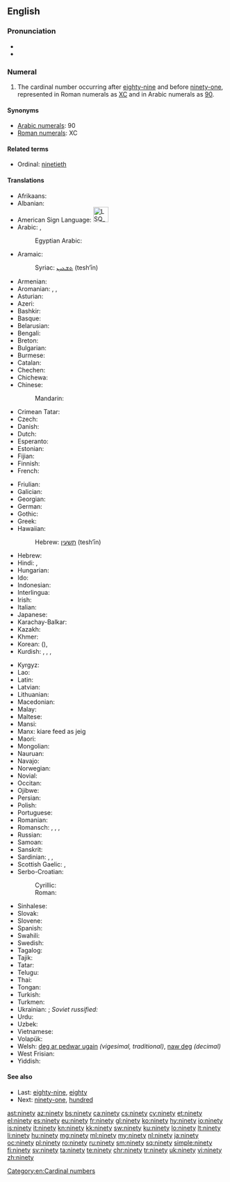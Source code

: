 ==English==

===Pronunciation===
* {{IPA|/ˈnaɪn.ti/|/ˈnaɪn.di/}}
* {{audio|en-us-ninety.ogg|Audio (US)}}

===Numeral===
{{head|en|numeral}}

# The cardinal number occurring after [[eighty-nine]] and before [[ninety-one]], represented in Roman numerals as [[XC]] and in Arabic numerals as [[90]].

====Synonyms====
* [[w:Arabic numerals|Arabic numerals]]: 90
* [[w:Roman numerals|Roman numerals]]: XC

====Related terms====
* Ordinal: [[ninetieth]]

====Translations====
{{trans-top|90}}
* Afrikaans: {{t|af|negentig}}
* Albanian: {{t|sq|nëntëdhjetë}}
* American Sign Language: [[Image:LSQ 90.jpg|35px]]
* Arabic: {{t|ar|تِسْعِينَ|tr=tisʿīn|sc=Arab}}, {{qualifier|only nominative, formal}} {{t|ar|تِسْعُونَ|tr=tisʿūn|sc=Arab}}
*: Egyptian Arabic: {{t|arz|تسعين||tr=tisʿīn|sc=Arab}}
* Aramaic:
*: Syriac: [[ܬܫܥܝܢ]] (tesh‘īn) {{c}}
* Armenian: {{t|hy|իննսուն|tr=innsun}}
* Aromanian: {{t|rup|noauãdzãts}}, {{t|rup|noauãdzãtsi}}, {{t|rup|noauãdzãtsã}}
* Asturian: {{t+|ast|noventa}}
* Azeri: {{t+|az|doxsan}}
* Bashkir: {{t|ba|туҡһан|sc=Cyrl}}
* Basque: {{t+|eu|laurogeita hamar}}
* Belarusian: {{t|be|дзевяноста|tr=dzevjanósta|sc=Cyrl}}
* Bengali: {{t|bn|নব্বই|tr=nôbbôi|sc=Beng}}
* Breton: {{t|br|dek ha pevar-ugent}}
* Bulgarian: {{t|bg|деветдесет|tr=devetdeset|sc=Cyrl}}
* Burmese: {{t|my|ကိုးဆယ်|tr=ko:zè|sc=Mymr}}
* Catalan: {{t+|ca|noranta}}
* Chechen: {{t|ce|дезткъе итт|tr=deztghe itt}}
* Chichewa: {{t|ny|makumi asanu ndianayi}}
* Chinese:
*: Mandarin: {{t+|cmn|九十|tr=jiǔshí|sc=Hani}}
* Crimean Tatar: {{t|crh|doqsan}}
* Czech: {{t+|cs|devadesát}}
* Danish: {{t+|da|halvfems}}
* Dutch: {{t+|nl|negentig|f}}
* Esperanto: {{t|eo|naŭdek}}
* Estonian: {{t+|et|üheksakümmend}}
* Fijian: {{t|fj|ciwa saga vulu}}
* Finnish: {{t+|fi|yhdeksänkymmentä}}
* French:
*: {{qualifier|France|Quebec}} {{t+|fr|quatre-vingt-dix}}
*: {{qualifier|Belgium|Luxembourg|Switzerland}} {{t+|fr|nonante}}
* Friulian: {{t|fur|nonante}}
* Galician: {{t+|gl|noventa}}
* Georgian: {{t|ka|ოთხმოცდაათი|tr=ot’xmotsdaat’i|sc=Geor}}
* German: {{t+|de|neunzig|f}}
* Gothic: {{t|got|𐌽𐌹𐌿𐌽𐍄𐌰𐌹𐌷𐌿𐌽|tr=niuntaihun|sc=Goth}}
* Greek: {{t+|el|ενενήντα|tr=enenínda|sc=Grek}}
* Hawaiian: {{t|haw|kanaiwa}}
*: Hebrew: [[תשעין]] (tesh‘īn) {{c}}
* Hebrew: {{t|he|תִּשְׁעִים|m|f|tr=tish'ím}}
* Hindi: {{t+|hi|नब्बे|tr=nabbe}}, {{t|hi|नव्वे|tr=navve}}
* Hungarian: {{t+|hu|kilencven}}
* Ido: {{t+|io|nonadek}}
* Indonesian: {{t|id|sembilan puluh}}
* Interlingua: {{t|ia|novanta}}
* Irish: {{t+|ga|nócha}}
* Italian: {{t+|it|novanta}}
* Japanese: {{t+|ja|九十|tr=きゅうじゅう, kyūjū, くじゅう, kujū|sc=Jpan}}
* Karachay-Balkar: {{t|krc|токъсан|tr=toqsan|sc=Cyrl}}
* Kazakh: {{t+|kk|тоқсан|tr=toqsan|sc=Cyrl}}
* Khmer: {{t+|km|កៅសិប|tr=kaw səp|sc=Khmr}}
* Korean: {{t+|ko|구십|tr=gusip|sc=Kore}} ({{t+|ko|九十|sc=Kore}}), {{t+|ko|아흔|tr=aheun|sc=Kore}}
* Kurdish: {{t|ku|not}}, {{t|ku|nod}}, {{t|ku|nehwed}}, {{t|ku|نه‌وه‌ت}}
{{trans-mid}}
* Kyrgyz: {{t|ky|токсон|tr=tokson|sc=Cyrl}}
* Lao: {{t|lo|ເກົ້າສິບ|tr=kâu síp|sc=Laoo}}
* Latin: {{t|la|nonaginta}}
* Latvian: {{t+|lv|deviņdesmit}}
* Lithuanian: {{t+|lt|devyniasdešimt}}
* Macedonian: {{t|mk|деведесет|tr=devédeset}}
* Malay: {{t|ms|sembilan puluh}}
* Maltese: {{t|mt|disgħin}}
* Mansi: {{t|mns|онтэлсат|tr=ontəlsat}}
* Manx: kiare feed as jeig
* Maori: {{t+|mi|iwa tekau}}
* Mongolian: {{t|mn|ер|tr=yer|sc=Cyrl}}
* Nauruan: {{t|na|aduma}}
* Navajo: {{t|nv|náhástʼédiin}}
* Norwegian: {{t+|no|nitti}}
* Novial: {{t|nov|ninanti}}
* Occitan: {{t+|oc|nonanta}}
* Ojibwe: {{t|oj|zhaangasimidana}}
* Persian: {{t+|fa|نَوَد|tr=navad}}
* Polish: {{t+|pl|dziewięćdziesiąt}}
* Portuguese: {{t+|pt|noventa}}
* Romanian: {{t|ro|nouăzeci}}
* Romansch: {{t|rm|novanta}}, {{t|rm|navonta}}, {{t|rm|novànta}}, {{t|rm|nonaunta}}
* Russian: {{t+|ru|девяносто|tr=devjanósto}}
* Samoan: {{t|sm|ivagafulu}}
* Sanskrit: {{t|sa|नवति|tr=navatí}}
* Sardinian: {{t|sc|nobanta}}, {{t|sc|nonanta}}, {{t|sc|noranta}}
* Scottish Gaelic: {{qualifier|old system}} {{t|gd|ceithir}} {{t|gd|fichead}} {{t|gd|'s}} {{t|gd|a}} {{t|gd|deich}}, {{qualifier|new system}} {{t|gd|naochad}}
* Serbo-Croatian:
*: Cyrillic: {{t|sh|деведесет}}
*: Roman: {{t|sh|деведесет}}
* Sinhalese: {{t|si|අනූව|tr=anoova|sc=Sinh}}
* Slovak: {{t|sk|devätdesiat}}
* Slovene: {{t+|sl|devetdeset}}
* Spanish: {{t+|es|noventa}}
* Swahili: {{t+|sw|tisini}}
* Swedish: {{t+|sv|nittio}}
* Tagalog: {{t|tl|siyamnapu}}
* Tajik: {{t|tg|навад|tr=navad|sc=Cyrl}}
* Tatar: {{t+|tt|туксан|tr=tuksan|sc=Cyrl}}
* Telugu: {{t|te|తొంభై|tr=tombhay}}
* Thai: {{t|th|เก้าสิบ|tr=gâo sìp|sc=Thai}}
* Tongan: {{t|to|hivangofulu}}
* Turkish: {{t+|tr|doksan}}
* Turkmen: {{t+|tk|togsan}}
* Ukrainian: {{t+|uk|дев'ятдесят|tr=devʹjatdesiát|sc=Cyrl}}; ''Soviet russified:'' {{t+|uk|дев'яносто|tr=devʹjanósto|sc=Cyrl}}
* Urdu: {{t|ur|نوے|tr=navve}}
* Uzbek: {{t|uz|to`qson}}
* Vietnamese: {{t|vi|chín mươi}}
* Volapük: {{t+|vo|züldeg}}
* Welsh: [[deg ar pedwar ugain]] ''(vigesimal, traditional)'', [[naw deg]] ''(decimal)''
* West Frisian: {{t|fy|njoggentich}}
* Yiddish: {{t|yi|נײַנציק|tr=nanyntsik|sc=Hebr}}
{{trans-bottom}}

====See also====
* Last: [[eighty-nine]], [[eighty]]
* Next: [[ninety-one]], [[hundred]]

[[Category:en:Cardinal numbers]]

[[ast:ninety]]
[[az:ninety]]
[[bs:ninety]]
[[ca:ninety]]
[[cs:ninety]]
[[cy:ninety]]
[[et:ninety]]
[[el:ninety]]
[[es:ninety]]
[[eu:ninety]]
[[fr:ninety]]
[[gl:ninety]]
[[ko:ninety]]
[[hy:ninety]]
[[io:ninety]]
[[is:ninety]]
[[it:ninety]]
[[kn:ninety]]
[[kk:ninety]]
[[sw:ninety]]
[[ku:ninety]]
[[lo:ninety]]
[[lt:ninety]]
[[li:ninety]]
[[hu:ninety]]
[[mg:ninety]]
[[ml:ninety]]
[[my:ninety]]
[[nl:ninety]]
[[ja:ninety]]
[[oc:ninety]]
[[pl:ninety]]
[[ro:ninety]]
[[ru:ninety]]
[[sm:ninety]]
[[sq:ninety]]
[[simple:ninety]]
[[fi:ninety]]
[[sv:ninety]]
[[ta:ninety]]
[[te:ninety]]
[[chr:ninety]]
[[tr:ninety]]
[[uk:ninety]]
[[vi:ninety]]
[[zh:ninety]]